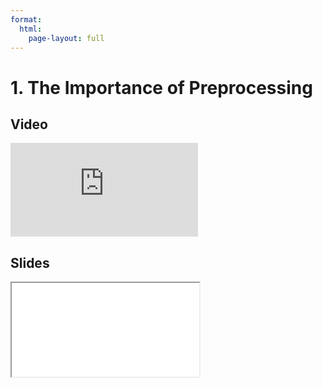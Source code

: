```yaml
---
format:
  html:
    page-layout: full
---
```


# 1. The Importance of Preprocessing

::: {.panel-tabset .nav-pills}

## Video

<iframe
    class="video"
    src="https://www.youtube.com/embed/aBpgJh0ikoA?start=2473&end=3131&rel=0" 
    title="Module 5 Video - The Importance of Preprocessing"
    frameborder="0"
    allow="accelerometer; autoplay; clipboard-write; encrypted-media; gyroscope; picture-in-picture"
    allowfullscreen
></iframe>

## Slides

<iframe
    class="slide-deck"
    src="slides/module5_01.html"
></iframe>

:::
